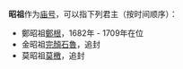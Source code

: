 '''昭祖'''作为[[庙号|庙号]]，可以指下列君主（按时间顺序）：
* 鄭昭祖[[鄭根|鄭根]]，1682年 - 1709年在位 
* 金昭祖[[完顏石魯|完顏石魯]]，追封
* 莫昭祖[[莫檄|莫檄]]，追封

{{disambig|cat=庙号消歧义}}